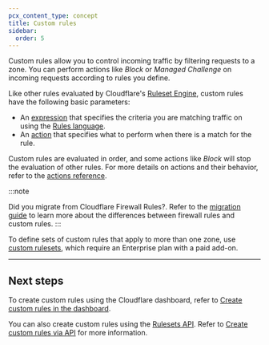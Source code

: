 ```yaml
---
pcx_content_type: concept
title: Custom rules
sidebar:
  order: 5
---
```


Custom rules allow you to control incoming traffic by filtering requests to a zone. You can perform actions like _Block_ or _Managed Challenge_ on incoming requests according to rules you define.

Like other rules evaluated by Cloudflare's [Ruleset Engine](/ruleset-engine/), custom rules have the following basic parameters:

- An [expression](/ruleset-engine/rules-language/expressions/) that specifies the criteria you are matching traffic on using the [Rules language](/ruleset-engine/rules-language/).
- An [action](/ruleset-engine/rules-language/actions/) that specifies what to perform when there is a match for the rule.

Custom rules are evaluated in order, and some actions like _Block_ will stop the evaluation of other rules. For more details on actions and their behavior, refer to the [actions reference](/ruleset-engine/rules-language/actions/).

:::note

Did you migrate from Cloudflare Firewall Rules?. Refer to the [migration guide](/waf/reference/migration-guides/firewall-rules-to-custom-rules/#main-differences) to learn more about the differences between firewall rules and custom rules.
:::

To define sets of custom rules that apply to more than one zone, use [custom rulesets](/waf/custom-rules/custom-rulesets/), which require an Enterprise plan with a paid add-on.

---

## Next steps

To create custom rules using the Cloudflare dashboard, refer to [Create custom rules in the dashboard](/waf/custom-rules/create-dashboard/).

You can also create custom rules using the [Rulesets API](/ruleset-engine/rulesets-api/). Refer to [Create custom rules via API](/waf/custom-rules/create-api/) for more information.
